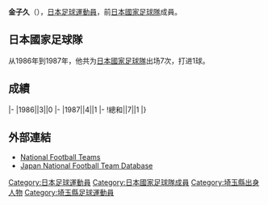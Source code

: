 {{Infobox football biography
|name=金子久
|image=
|fullname=金子 久
|birth_date={{Birth date and age|1959|9|12}}
|cityofbirth=[[埼玉縣|埼玉縣]]
|countryofbirth=[[日本|日本]]
|height=1.79 m
|position=[[後衛_(足球)|後衛]]
|currentclub=
|years=1978-1992
|clubs=[[JEF聯市原·千葉|古河電工]]
|caps(goals)=
|nationalyears=1986-1987
|nationalteam=[[日本國家足球隊|日本]]
|nationalcaps(goals)=7 (1)
}}
'''金子久'''（{{Bd|1959年|9月12日||}}），[[日本|日本]][[足球|足球]][[運動員|運動員]]，前[[日本國家足球隊|日本國家足球隊]]成員。

==日本國家足球隊==
从1986年到1987年，他共为[[日本國家足球隊|日本國家足球隊]]出场7次，打进1球。

==成績==
{{Football player national team statistics|JPN}}
|-
|1986||3||0
|-
|1987||4||1
|-
!總和||7||1
|}

==外部連結==
{{Reflist}}
*[http://www.national-football-teams.com/v2/player.php?id=36425 National Football Teams]
*[https://web.archive.org/web/20160304110039/http://www.japannationalfootballteam.com/en/players/kaneko_hisashi.html Japan National Football Team Database]

{{Japan-sport-bio-stub}}
{{Soccer-player-stub}}
{{1979年世界青年錦標賽日本参赛名单}}

[[Category:日本足球運動員|Category:日本足球運動員]]
[[Category:日本國家足球隊成員|Category:日本國家足球隊成員]]
[[Category:埼玉縣出身人物|Category:埼玉縣出身人物]]
[[Category:埼玉縣足球運動員|Category:埼玉縣足球運動員]]